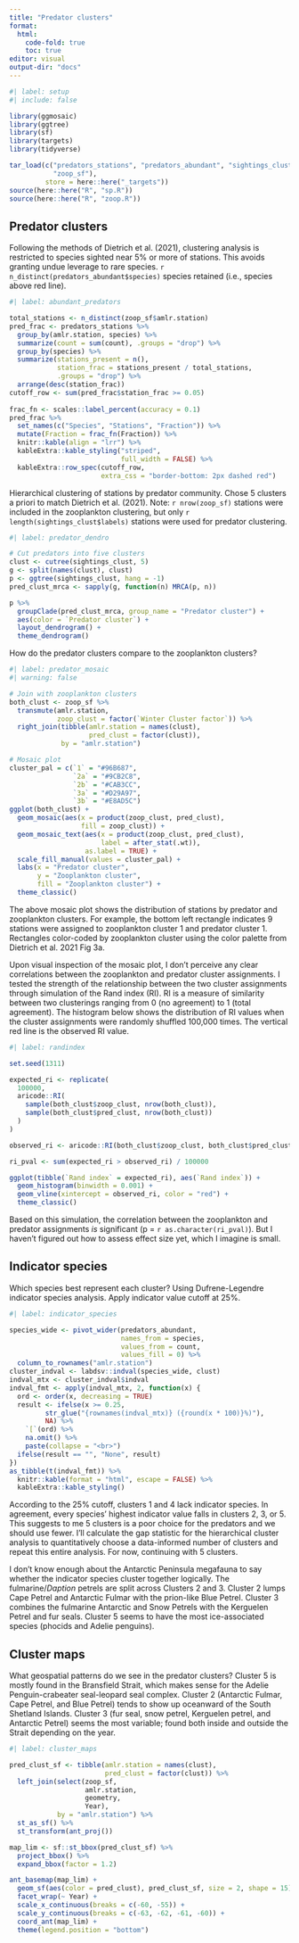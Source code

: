 ```yaml
---
title: "Predator clusters"
format:
  html:
    code-fold: true
    toc: true
editor: visual
output-dir: "docs"
---
```


```r
#| label: setup
#| include: false

library(ggmosaic)
library(ggtree)
library(sf)
library(targets)
library(tidyverse)

tar_load(c("predators_stations", "predators_abundant", "sightings_clust",
           "zoop_sf"), 
         store = here::here("_targets"))
source(here::here("R", "sp.R"))
source(here::here("R", "zoop.R"))
```

## Predator clusters

Following the methods of Dietrich et al. (2021), clustering analysis is restricted to species sighted near 5% or more of stations. This avoids granting undue leverage to rare species. `r n_distinct(predators_abundant$species)` species retained (i.e., species above red line).

```r
#| label: abundant_predators

total_stations <- n_distinct(zoop_sf$amlr.station)
pred_frac <- predators_stations %>%
  group_by(amlr.station, species) %>% 
  summarize(count = sum(count), .groups = "drop") %>%
  group_by(species) %>%
  summarize(stations_present = n(),
            station_frac = stations_present / total_stations,
            .groups = "drop") %>%
  arrange(desc(station_frac))
cutoff_row <- sum(pred_frac$station_frac >= 0.05)
  
frac_fn <- scales::label_percent(accuracy = 0.1)
pred_frac %>% 
  set_names(c("Species", "Stations", "Fraction")) %>% 
  mutate(Fraction = frac_fn(Fraction)) %>% 
  knitr::kable(align = "lrr") %>% 
  kableExtra::kable_styling("striped",
                            full_width = FALSE) %>% 
  kableExtra::row_spec(cutoff_row, 
                       extra_css = "border-bottom: 2px dashed red")

```

Hierarchical clustering of stations by predator community. Chose 5 clusters a priori to match Dietrich et al. (2021). Note: `r nrow(zoop_sf)` stations were included in the zooplankton clustering, but only `r length(sightings_clust$labels)` stations were used for predator clustering.

```r
#| label: predator_dendro

# Cut predators into five clusters
clust <- cutree(sightings_clust, 5)
g <- split(names(clust), clust)
p <- ggtree(sightings_clust, hang = -1)
pred_clust_mrca <- sapply(g, function(n) MRCA(p, n))

p %>% 
  groupClade(pred_clust_mrca, group_name = "Predator cluster") + 
  aes(color = `Predator cluster`) +
  layout_dendrogram() +
  theme_dendrogram()
```

How do the predator clusters compare to the zooplankton clusters?

```r
#| label: predator_mosaic
#| warning: false

# Join with zooplankton clusters
both_clust <- zoop_sf %>% 
  transmute(amlr.station, 
            zoop_clust = factor(`Winter Cluster factor`)) %>% 
  right_join(tibble(amlr.station = names(clust),
                    pred_clust = factor(clust)),
             by = "amlr.station")

# Mosaic plot
cluster_pal = c(`1` = "#96B687",
                `2a` = "#9CB2C8",
                `2b` = "#CAB3CC",
                `3a` = "#D29A97",
                `3b` = "#E8AD5C")
ggplot(both_clust) +
  geom_mosaic(aes(x = product(zoop_clust, pred_clust), 
                  fill = zoop_clust)) +
  geom_mosaic_text(aes(x = product(zoop_clust, pred_clust),
                       label = after_stat(.wt)),
                   as.label = TRUE) +
  scale_fill_manual(values = cluster_pal) +
  labs(x = "Predator cluster",
       y = "Zooplankton cluster",
       fill = "Zooplankton cluster") +
  theme_classic()
```

The above mosaic plot shows the distribution of stations by predator and zooplankton clusters. For example, the bottom left rectangle indicates 9 stations were assigned to zooplankton cluster 1 and predator cluster 1. Rectangles color-coded by zooplankton cluster using the color palette from Dietrich et al. 2021 Fig 3a.

Upon visual inspection of the mosaic plot, I don't perceive any clear correlations between the zooplankton and predator cluster assignments. I tested the strength of the relationship between the two cluster assignments through simulation of the Rand index (RI). RI is a measure of similarity between two clusterings ranging from 0 (no agreement) to 1 (total agreement). The histogram below shows the distribution of RI values when the cluster assignments were randomly shuffled 100,000 times. The vertical red line is the observed RI value.

```r
#| label: randindex

set.seed(1311)

expected_ri <- replicate(
  100000,
  aricode::RI(
    sample(both_clust$zoop_clust, nrow(both_clust)),
    sample(both_clust$pred_clust, nrow(both_clust))
  )
)

observed_ri <- aricode::RI(both_clust$zoop_clust, both_clust$pred_clust)

ri_pval <- sum(expected_ri > observed_ri) / 100000

ggplot(tibble(`Rand index` = expected_ri), aes(`Rand index`)) +
  geom_histogram(binwidth = 0.001) +
  geom_vline(xintercept = observed_ri, color = "red") +
  theme_classic()

```

Based on this simulation, the correlation between the zooplankton and predator assignments *is* significant (p = `r as.character(ri_pval)`). But I haven't figured out how to assess effect size yet, which I imagine is small.

## Indicator species

Which species best represent each cluster? Using Dufrene-Legendre indicator species analysis. Apply indicator value cutoff at 25%.

```r
#| label: indicator_species

species_wide <- pivot_wider(predators_abundant,
                            names_from = species,
                            values_from = count,
                            values_fill = 0) %>% 
  column_to_rownames("amlr.station")
cluster_indval <- labdsv::indval(species_wide, clust)
indval_mtx <- cluster_indval$indval
indval_fmt <- apply(indval_mtx, 2, function(x) {
  ord <- order(x, decreasing = TRUE)
  result <- ifelse(x >= 0.25, 
         str_glue("{rownames(indval_mtx)} ({round(x * 100)}%)"),
         NA) %>% 
    `[`(ord) %>% 
    na.omit() %>% 
    paste(collapse = "<br>")
  ifelse(result == "", "None", result)
})
as_tibble(t(indval_fmt)) %>% 
  knitr::kable(format = "html", escape = FALSE) %>% 
  kableExtra::kable_styling()

```

According to the 25% cutoff, clusters 1 and 4 lack indicator species. In agreement, every species' highest indicator value falls in clusters 2, 3, or 5. This suggests to me 5 clusters is a poor choice for the predators and we should use fewer. I'll calculate the gap statistic for the hierarchical cluster analysis to quantitatively choose a data-informed number of clusters and repeat this entire analysis. For now, continuing with 5 clusters.

I don't know enough about the Antarctic Peninsula megafauna to say whether the indicator species cluster together logically. The fulmarine/*Daption* petrels are split across Clusters 2 and 3. Cluster 2 lumps Cape Petrel and Antarctic Fulmar with the prion-like Blue Petrel. Cluster 3 combines the fulmarine Antarctic and Snow Petrels with the Kerguelen Petrel and fur seals. Cluster 5 seems to have the most ice-associated species (phocids and Adelie penguins).

## Cluster maps

What geospatial patterns do we see in the predator clusters? Cluster 5 is mostly found in the Bransfield Strait, which makes sense for the Adelie Penguin-crabeater seal-leopard seal complex. Cluster 2 (Antarctic Fulmar, Cape Petrel, and Blue Petrel) tends to show up oceanward of the South Shetland Islands. Cluster 3 (fur seal, snow petrel, Kerguelen petrel, and Antarctic Petrel) seems the most variable; found both inside and outside the Strait depending on the year.

```r
#| label: cluster_maps

pred_clust_sf <- tibble(amlr.station = names(clust),
                        pred_clust = factor(clust)) %>% 
  left_join(select(zoop_sf,
                   amlr.station,
                   geometry,
                   Year),
            by = "amlr.station") %>% 
  st_as_sf() %>% 
  st_transform(ant_proj())

map_lim <- sf::st_bbox(pred_clust_sf) %>% 
  project_bbox() %>% 
  expand_bbox(factor = 1.2)

ant_basemap(map_lim) +
  geom_sf(aes(color = pred_clust), pred_clust_sf, size = 2, shape = 15) +
  facet_wrap(~ Year) +
  scale_x_continuous(breaks = c(-60, -55)) +
  scale_y_continuous(breaks = c(-63, -62, -61, -60)) +
  coord_ant(map_lim) +
  theme(legend.position = "bottom")
```
